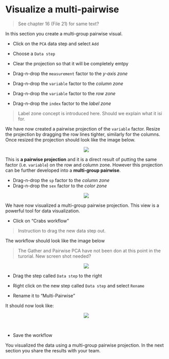 # Visualize a multi-pairwise

> See chapter 16 (File 21) for same text?

In this section you create a multi-group pairwise visual.

* Click on the `PCA` data step and select `Add` 

* Choose a `Data step`
* Clear the projection so that it will be completely emtpy

* Drag-n-drop the ``measurement`` factor to the _y-axis zone_
* Drag-n-drop the ``variable`` factor to the _column zone_
* Drag-n-drop the ``variable`` factor to the _row zone_
* Drag-n-drop the ``index`` factor to the _label zone_

> Label zone concept is introduced here. Should we explain what it isi for.

We have now created a pairwise projection of the ``variable`` factor.
Resize the projection by dragging the row lines tighter, similarly for the columns. Once resized the projection should look like the image below.

<center><img src="images/View_pairwise_resized.png"></center>

This is **a pairwise projection** and it is a direct result of putting the same factor (i.e. ``variable``) on the row and column zone. However this projection can be further developed into a **multi-group pairwise**.

* Drag-n-drop the ``sp`` factor to the _column zone_
* Drag-n-drop the ``sex`` factor to the _color zone_

<center><img src="images/View_multi_pairwise.png"></center>

We have now visualized a multi-group pairwise projection. This view is a powerful tool for data visualization.

* Click on "Crabs workflow"

> Instruction to drag the new data step out.

The workflow should look like the image below

> The Gather and Pairwise PCA have not been don at this point in the turorial. New screen shot needed?

<center><img src="images/View_workflow_data_stacked.png"></center>

* Drag the step called `Data step` to the right

* Right click on the new step called `Data step` and select `Rename`

* Rename it to "Multi-Pairwise"

It should now look like:

<center><img src="images/View_workflow_multi_pairwise.png"></center>\

* Save the workflow

You visualized the data using a multi-group pairwise projection. In the next section you share the results with your team.

